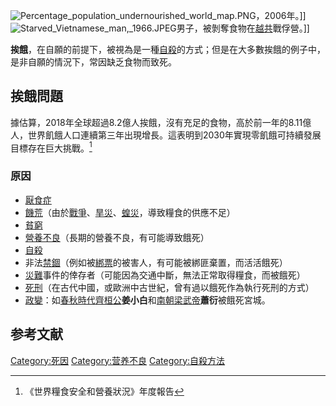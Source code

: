 {{多個問題|
{{expand language|1=en|page=Starvation response|time=2019-06-16T10:02:00+00:00}}
{{refimprove|time=2019-06-16T10:02:00+00:00}}
{{Copyedit|date=August 2008|for=语法}}
}}
{{Infobox Disease
| Name           = 挨餓
| Image          = Starved girl.jpg
| Caption        = 一名女孩在1960年代後期的[[尼日利亚内战|尼日利亚内战]]，受到影響導致嚴重飢餓和營養不良。
| DiseasesDB     = 12415
| ICD10          = {{ICD10|T|73|0|t|66}}
| ICD9           = {{ICD9|994.2}}
| ICDO           = 
| OMIM           = 
| MedlinePlus    = 
| eMedicineSubj  = 
| eMedicineTopic = 
| MeshID         = D013217 
}}
[[Image:Percentage_population_undernourished_world_map.PNG|thumb]]，2006年。]]
[[Image:Starved_Vietnamese_man,_1966.JPEG|thumb]]男子，被剝奪食物在[[越南南方民族解放陣線|越共]]戰俘營。]]

'''挨餓'''，在自願的前提下，被視為是一種[[自殺|自殺]]的方式；但是在大多數挨餓的例子中，是非自願的情況下，常因缺乏食物而致死。

== 挨餓問題 ==
據估算，2018年全球超過8.2億人挨餓，沒有充足的食物，高於前一年的8.11億人，世界飢餓人口連續第三年出現增長。這表明到2030年實現零飢餓可持續發展目標存在巨大挑戰。<ref>《世界糧食安全和營養狀況》年度報告</ref>

=== 原因 ===
* [[厭食症|厭食症]]
* [[饑荒|饑荒]]（由於[[戰爭|戰爭]]、[[旱災|旱災]]、[[蝗災|蝗災]]，導致糧食的供應不足）
* [[貧窮|貧窮]]
* [[營養不良|營養不良]]（長期的營養不良，有可能導致餓死）
* [[自殺|自殺]]
* 非法[[禁錮|禁錮]]（例如被[[綁票|綁票]]的被害人，有可能被綁匪棄置，而活活餓死）
* [[災難|災難]]事件的倖存者（可能因為交通中斷，無法正常取得糧食，而被餓死）
* [[死刑|死刑]]（在古代中國，或歐洲中古世紀，曾有過以餓死作為執行死刑的方式）
* [[政變|政變]]：如[[春秋時代|春秋時代]][[齊桓公|齊桓公]]'''姜小白'''和[[南朝|南朝]][[梁武帝|梁武帝]]'''蕭衍'''被餓死宮城。

== 参考文献 ==
{{reflist}}

[[Category:死因|Category:死因]]
[[Category:营养不良|Category:营养不良]]
[[Category:自殺方法|Category:自殺方法]]